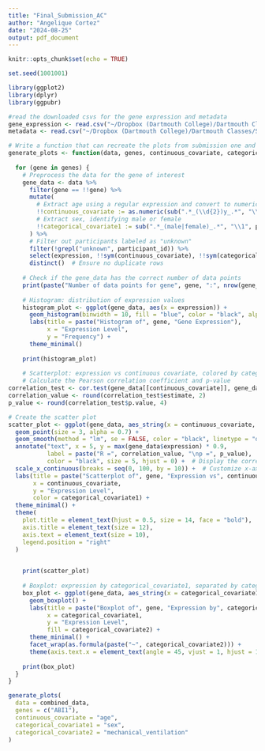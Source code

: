 ```yaml
---
title: "Final_Submission_AC"
author: "Angelique Cortez"
date: "2024-08-25"
output: pdf_document
---
```


```r
knitr::opts_chunk$set(echo = TRUE)
```

```r
set.seed(1001001)
```
```r
library(ggplot2)
library(dplyr)
library(ggpubr)
```

```r
#read the downloaded csvs for the gene expression and metadata
gene_expression <- read.csv("~/Dropbox (Dartmouth College)/Dartmouth Classes/Summer2024/Intro to data analysis/data/QBS103_GSE157103_genes.csv")
metadata <- read.csv("~/Dropbox (Dartmouth College)/Dartmouth Classes/Summer2024/Intro to data analysis/data/QBS103_GSE157103_series_matrix.csv", header = T)
```

```r
# Write a function that can recreate the plots from submission one and two but fix the unknown variable
generate_plots <- function(data, genes, continuous_covariate, categorical_covariate1, categorical_covariate2) {
  
  for (gene in genes) {
    # Preprocess the data for the gene of interest
    gene_data <- data %>%
      filter(gene == !!gene) %>%
      mutate(
        # Extract age using a regular expression and convert to numeric
        !!continuous_covariate := as.numeric(sub(".*_(\\d{2})y_.*", "\\1", participant_id)),
        # Extract sex, identifying male or female
        !!categorical_covariate1 := sub(".*_(male|female)_.*", "\\1", participant_id)
      ) %>%
      # Filter out participants labeled as "unknown"
      filter(!grepl("unknown", participant_id)) %>%
      select(expression, !!sym(continuous_covariate), !!sym(categorical_covariate1), !!sym(categorical_covariate2)) %>%
      distinct()  # Ensure no duplicate rows
    
    # Check if the gene_data has the correct number of data points
    print(paste("Number of data points for gene", gene, ":", nrow(gene_data)))
    
    # Histogram: distribution of expression values
    histogram_plot <- ggplot(gene_data, aes(x = expression)) +
      geom_histogram(binwidth = 10, fill = "blue", color = "black", alpha = 0.7) +
      labs(title = paste("Histogram of", gene, "Gene Expression"),
           x = "Expression Level",
           y = "Frequency") +
      theme_minimal()
    
    print(histogram_plot)
    
    # Scatterplot: expression vs continuous covariate, colored by categorical covariate1
    # Calculate the Pearson correlation coefficient and p-value
correlation_test <- cor.test(gene_data[[continuous_covariate]], gene_data$expression, method = "pearson")
correlation_value <- round(correlation_test$estimate, 2)
p_value <- round(correlation_test$p.value, 4)

# Create the scatter plot
scatter_plot <- ggplot(gene_data, aes_string(x = continuous_covariate, y = "expression", color = categorical_covariate1)) +
  geom_point(size = 3, alpha = 0.7) +
  geom_smooth(method = "lm", se = FALSE, color = "black", linetype = "dashed") +  # Add the correlation line
  annotate("text", x = 5, y = max(gene_data$expression) * 0.9, 
           label = paste("R =", correlation_value, "\np =", p_value), 
           color = "black", size = 5, hjust = 0) +  # Display the correlation coefficient and p-value
  scale_x_continuous(breaks = seq(0, 100, by = 10)) +  # Customize x-axis breaks if needed
  labs(title = paste("Scatterplot of", gene, "Expression vs", continuous_covariate),
       x = continuous_covariate,
       y = "Expression Level",
       color = categorical_covariate1) +
  theme_minimal() +
  theme(
    plot.title = element_text(hjust = 0.5, size = 14, face = "bold"),
    axis.title = element_text(size = 12),
    axis.text = element_text(size = 10),
    legend.position = "right"
  )

    
    print(scatter_plot)
    
    # Boxplot: expression by categorical_covariate1, separated by categorical_covariate2
    box_plot <- ggplot(gene_data, aes_string(x = categorical_covariate1, y = "expression", fill = categorical_covariate2)) +
      geom_boxplot() +
      labs(title = paste("Boxplot of", gene, "Expression by", categorical_covariate1, "and", categorical_covariate2),
           x = categorical_covariate1,
           y = "Expression Level",
           fill = categorical_covariate2) +
      theme_minimal() +
      facet_wrap(as.formula(paste("~", categorical_covariate2))) +
      theme(axis.text.x = element_text(angle = 45, vjust = 1, hjust = 1))
    
    print(box_plot)
  }
}


```



```r
generate_plots(
  data = combined_data, 
  genes = c("ABI1"), 
  continuous_covariate = "age", 
  categorical_covariate1 = "sex", 
  categorical_covariate2 = "mechanical_ventilation"
)
```









